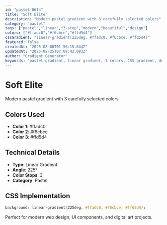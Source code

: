 ```yaml
---
id: "pastel-0614"
title: "Soft Elite"
description: "Modern pastel gradient with 3 carefully selected colors"
category: "pastel"
tags: ["pastel","linear","3-stop","modern","beautiful","design"]
colors: ["#ffadc0","#f6cbce","#ffd5d4"]
cssGradient: "linear-gradient(225deg, #ffadc0, #f6cbce, #ffd5d4)"
featured: false
createdAt: "2025-08-06T01:56:15.644Z"
updatedAt: "2025-08-25T07:08:43.083Z"
author: "Gradient Generator"
keywords: "pastel gradient, linear gradient, 3 colors, CSS gradient, design, #ffadc0, #f6cbce, #ffd5d4"
---
```


# Soft Elite

Modern pastel gradient with 3 carefully selected colors

## Colors Used
- **Color 1**: #ffadc0
- **Color 2**: #f6cbce
- **Color 3**: #ffd5d4

## Technical Details
- **Type**: Linear Gradient
- **Angle**: 225°
- **Color Stops**: 3
- **Category**: Pastel

## CSS Implementation
```css
background: linear-gradient(225deg, #ffadc0, #f6cbce, #ffd5d4);
```

Perfect for modern web design, UI components, and digital art projects.
